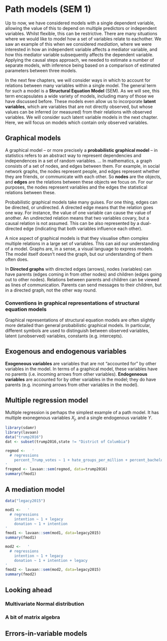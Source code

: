 # Path models (SEM 1) {#ch-SEM-path-models}

<!-- https://stats.oarc.ucla.edu/r/seminars/rsem/ -->

Up to now, we have considered models with a single dependent variable, allowing the value of this to depend on multiple predictors or independent variables. Whilst flexible, this can be restrictive. There are many situations where we would like to model how a set of variables relate to eachother. We saw an example of this when we considered *mediation*, where we were interested in how an independent variable affects a mediator variable, and how this mediator variable subsequently affects the dependent variable. Applying the causal steps approach, we needed to estimate a number of separate models, with inference being based on a comparison of estimated parameters between three models.

In the next few chapters, we will consider ways in which to account for relations between many variables within a single model. The general term for such a model is a **Structural Equation Model** (SEM). As we will see, this term encapsulates a wide variety of models, including many of those we have discussed before. These models even allow us to incorporate **latent variables**, which are variables that are not directly observed, but whose values can be inferred (or measured) from their relations with observed variables. We will consider such latent variable models in the next chapter. Here, we will focus on models which contain only observed variables. 

## Graphical models

A graphical model -- or more precisely a **probabilistic graphical model** -- in statistics refers to an abstract way to represent dependencies and independences in a set of random variables. ... In mathematics, a graph consists of a set of nodes, and edges between them. For example, in social network graphs, the nodes represent people, and edges represent whether they are friends, or communicate with each other. So **nodes** are the objects, and **edges** are the relations between these objects we focus on. For our purposes, the nodes represent variables and the edges the statistical relations between these.

Probabilistic graphical models take many guises. For one thing, edges can be directed, or undirected. A directed edge means that the relation goes one way. For instance, the value of one variable can cause the value of another. An undirected relation means that two variables covary, but a causal relation is not assumed. This can be also represented by a dual-directed edge (indicating that both variables influence each other).

A nice aspect of graphical models is that they visualise often complex multiple relations in a large set of variables. This can aid our understanding of a model. Graphs are, in a sense, a visual language to express models. The model itself doesn't need the graph, but our understanding of them often does.

In **Directed graphs** with directed edges (arrows), nodes (variables) can have parents (edges coming in from other nodes) and children (edges going out to other nodes). Relations between parents and children can be viewed as lines of communication. Parents can send messages to their children, but in a directed graph, not the other way round.

### Conventions in graphical representations of structural equation models

Graphical representations of structural equation models are often slightly more detailed than general probabilistic graphical models. In particular, different symbols are used to distinguish between observed variables, latent (unobserved) variables, constants (e.g. intercepts). 

## Exogenous and endogenous variables

**Exogeneous variables** are variables that are not "accounted for" by other variables in the model. In terms of a graphical model, these variables have no parents (i.e. incoming arrows from other variables). **Endogeneous variables** are accounted for by other variables in the model; they do have parents (e.g. incoming arrows from other variables in the model).

## Multiple regression model

Multiple regression is perhaps the simplest example of a path model. It has multiple exonegenous variables $X_j$, and a single endogenous variable $Y$.

```r
library(sdamr)
library(lavaan)
data("trump2016")
dat <- subset(trump2016,state != "District of Columbia")

regmod <-   '
  # regressions
    percent_Trump_votes ~ 1 + hate_groups_per_million + percent_bachelors_degree_or_higher
'
fregmod <- lavaan::sem(regmod, data=trump2016)
summary(fmod1)
```

## A mediation model

```r

data("legacy2015")

mod1 <-   '
  # regressions
    intention ~ 1 + legacy
    donation ~ 1 + intention
'
fmod1 <- lavaan::sem(mod1, data=legacy2015)
summary(fmod1)

mod2 <-   '
  # regressions
    intention ~ 1 + legacy
    donation ~ 1 + intention + legacy
'
fmod2 <- lavaan::sem(mod2, data=legacy2015)
summary(fmod2)

```

## Looking ahead

### Multivariate Normal distribution

### A bit of matrix algebra

## Errors-in-variable models
